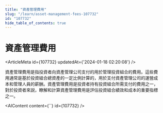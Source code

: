 ```yaml
---
title: "資產管理費用"
slug: "/learn/asset-management-fees-107732"
id: "107732"
hide_table_of_contents: true
---
```



# 資產管理費用

<ArticleMeta id={107732} updatedAt={'2024-01-18 02:20:08'} />
<div className='border-solid border-b border-t-0 my-4 border-[var(--ifm-color-gray-300)]' />

資產管理費用是指投資者向資產管理公司支付的用於管理投資組合的費用。這些費用通常是基於投資組合總資產的一定比例計算的，用於支付資產管理公司的運營成本和管理人員的薪酬。資產管理費用是投資者持有投資組合所需支付的費用之一，對於投資者來説，瞭解和計算資產管理費用是評估投資組合績效和成本的重要指標之一。

<AIContent content={``} id={107732} />
